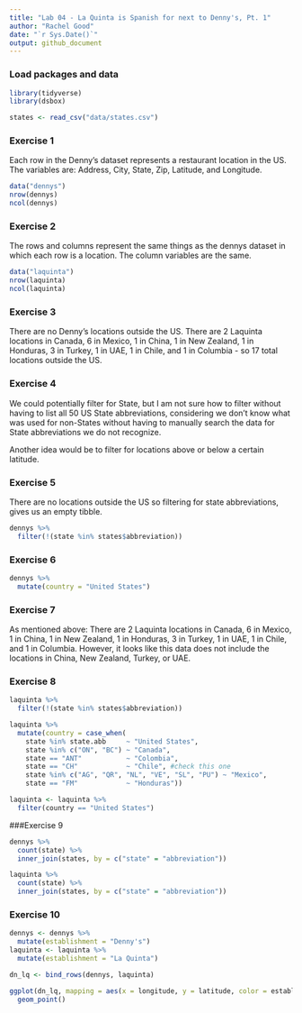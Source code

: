 ```yaml
---
title: "Lab 04 - La Quinta is Spanish for next to Denny's, Pt. 1"
author: "Rachel Good"
date: "`r Sys.Date()`"
output: github_document
---
```


### Load packages and data

```r
library(tidyverse) 
library(dsbox) 
```

```r
states <- read_csv("data/states.csv")
```

### Exercise 1
Each row in the Denny's dataset represents a restaurant location in the US. The variables are: Address, City, State, Zip, Latitude, and Longitude.

```r
data("dennys")
nrow(dennys)
ncol(dennys)
```

### Exercise 2
The rows and columns represent the same things as the dennys dataset in which each row is a location. The column variables are the same.

```r
data("laquinta")
nrow(laquinta)
ncol(laquinta)
```

### Exercise 3

There are no Denny's locations outside the US. There are 2 Laquinta locations in Canada, 6 in Mexico, 1 in China, 1 in New Zealand, 1 in Honduras, 3 in Turkey, 1 in UAE, 1 in Chile, and 1 in Columbia - so 17 total locations outside the US. 

### Exercise 4

We could potentially filter for State, but I am not sure how to filter without having to list all 50 US State abbreviations, considering we don't know what was used for non-States without having to manually search the data for State abbreviations we do not recognize.

Another idea would be to filter for locations above or below a certain latitude. 

### Exercise 5
There are no locations outside the US so filtering for state abbreviations, gives us an empty tibble.
```r
dennys %>%
  filter(!(state %in% states$abbreviation))
```

### Exercise 6

```r
dennys %>%
  mutate(country = "United States")
```

 
### Exercise 7

As mentioned above: There are 2 Laquinta locations in Canada, 6 in Mexico, 1 in China, 1 in New Zealand, 1 in Honduras, 3 in Turkey, 1 in UAE, 1 in Chile, and 1 in Columbia. However, it looks like this data does not include the locations in China, New Zealand, Turkey, or UAE.

### Exercise 8

```r
laquinta %>%
  filter(!(state %in% states$abbreviation))
```

```r
laquinta %>%
  mutate(country = case_when(
    state %in% state.abb     ~ "United States",
    state %in% c("ON", "BC") ~ "Canada",
    state == "ANT"           ~ "Colombia",
    state == "CH"            ~ "Chile", #check this one
    state %in% c("AG", "QR", "NL", "VE", "SL", "PU") ~ "Mexico",
    state == "FM"            ~ "Honduras"))
```
```r
laquinta <- laquinta %>%
  filter(country == "United States")
```

###Exercise 9

```r
dennys %>%
  count(state) %>%
  inner_join(states, by = c("state" = "abbreviation"))
```
```r
laquinta %>%
  count(state) %>%
  inner_join(states, by = c("state" = "abbreviation"))
```
### Exercise 10

```r
dennys <- dennys %>%
  mutate(establishment = "Denny's")
laquinta <- laquinta %>%
  mutate(establishment = "La Quinta")

dn_lq <- bind_rows(dennys, laquinta)
```

```r
ggplot(dn_lq, mapping = aes(x = longitude, y = latitude, color = establishment)) +
  geom_point()
```
